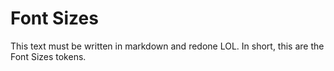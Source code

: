 
<Meta title="Tokes/Font Sizes" />

# Font Sizes

This text must be written in markdown and redone LOL. In short, this are the Font Sizes tokens.


